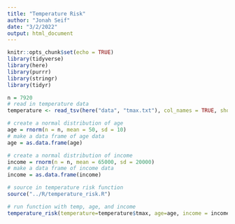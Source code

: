 ```yaml
---
title: "Temperature Risk"
author: "Jonah Seif"
date: "3/2/2022"
output: html_document
---
```


```r
knitr::opts_chunk$set(echo = TRUE)
library(tidyverse)
library(here)
library(purrr)
library(stringr)
library(tidyr)
```

```r
n = 7920
# read in temperature data
temperature <- read_tsv(here("data", "tmax.txt"), col_names = TRUE, show_col_types = FALSE) 

# create a normal distribution of age 
age = rnorm(n = n, mean = 50, sd = 10)
# make a data frame of age data
age = as.data.frame(age)

# create a normal distribution of income
income = rnorm(n = n, mean = 65000, sd = 20000)
# make a data frame of income data
income = as.data.frame(income)

# source in temperature risk function
source("../R/temperature_risk.R")

# run function with temp, age, and income
temperature_risk(temperature=temperature$tmax, age=age, income = income)
```

